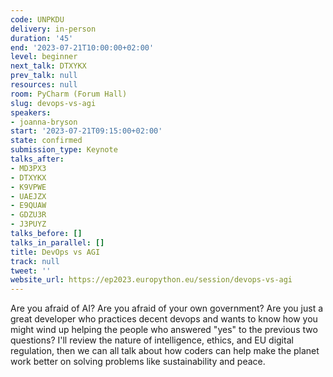 ```yaml
---
code: UNPKDU
delivery: in-person
duration: '45'
end: '2023-07-21T10:00:00+02:00'
level: beginner
next_talk: DTXYKX
prev_talk: null
resources: null
room: PyCharm (Forum Hall)
slug: devops-vs-agi
speakers:
- joanna-bryson
start: '2023-07-21T09:15:00+02:00'
state: confirmed
submission_type: Keynote
talks_after:
- MD3PX3
- DTXYKX
- K9VPWE
- UAEJZX
- E9QUAW
- GDZU3R
- J3PUYZ
talks_before: []
talks_in_parallel: []
title: DevOps vs AGI
track: null
tweet: ''
website_url: https://ep2023.europython.eu/session/devops-vs-agi
---
```


Are you afraid of AI? Are you afraid of your own government? Are you just a great developer who practices decent devops and wants to know how you might wind up helping the people who answered "yes" to the previous two questions? I'll review the nature of intelligence, ethics, and EU digital regulation, then we can all talk about how coders can help make the planet work better on solving problems like sustainability and peace.